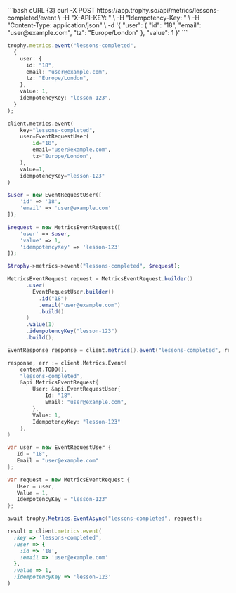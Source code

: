 <CodeGroup>
```bash cURL {3}
curl -X POST https://app.trophy.so/api/metrics/lessons-completed/event \
     -H "X-API-KEY: <apiKey>" \
     -H "Idempotency-Key: <lesson-123>" \
     -H "Content-Type: application/json" \
     -d '{
  "user": {
    "id": "18",
    "email": "user@example.com",
    "tz": "Europe/London"
  },
  "value": 1
}'
```

```typescript Node {9}
trophy.metrics.event("lessons-completed",
  {
    user: {
      id: "18",
      email: "user@example.com",
      tz: "Europe/London",
    },
    value: 1,
    idempotencyKey: "lesson-123",
  }
);
```

```python Python {9}
client.metrics.event(
    key="lessons-completed",
    user=EventRequestUser(
        id="18",
        email="user@example.com",
        tz="Europe/London",
    ),
    value=1,
    idempotencyKey="lesson-123"
)
```

```php PHP {9}
$user = new EventRequestUser([
    'id' => '18',
    'email' => 'user@example.com'
]);

$request = new MetricsEventRequest([
    'user' => $user,
    'value' => 1,
    'idempotencyKey' => 'lesson-123'
]);

$trophy->metrics->event("lessons-completed", $request);
```

```java Java {9}
MetricsEventRequest request = MetricsEventRequest.builder()
      .user(
        EventRequestUser.builder()
          .id("18")
          .email("user@example.com")
          .build()
      )
      .value(1)
      .idempotencyKey("lesson-123")
      .build();

EventResponse response = client.metrics().event("lessons-completed", request);
```

```go Go {10}
response, err := client.Metrics.Event(
    context.TODO(),
    "lessons-completed",
    &api.MetricsEventRequest{
        User: &api.EventRequestUser{
            Id: "18",
            Email: "user@example.com",
        },
        Value: 1,
        IdempotencyKey: "lesson-123"
    },
)
```

```csharp C# {9}
var user = new EventRequestUser {
   Id = "18",
   Email = "user@example.com"
};

var request = new MetricsEventRequest {
   User = user,
   Value = 1,
   IdempotencyKey = "lesson-123"
};

await trophy.Metrics.EventAsync("lessons-completed", request);
```

```ruby Ruby {8}
result = client.metrics.event(
  :key => 'lessons-completed',
  :user => {
    :id => '18',
    :email => 'user@example.com'
  },
  :value => 1,
  :idempotencyKey => 'lesson-123'
)
```

</CodeGroup>
